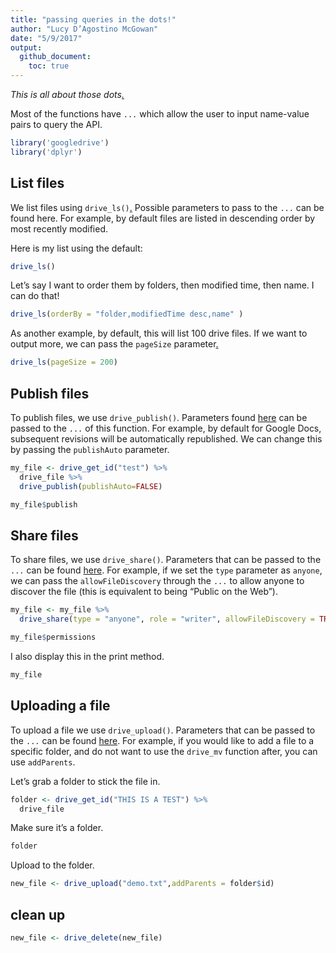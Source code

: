 ```yaml
---
title: "passing queries in the dots!"
author: "Lucy D’Agostino McGowan"
date: "5/9/2017"
output: 
  github_document:
    toc: true
---
```


*This is all about those dots[.](https://www.youtube.com/watch?v=GI6CfKcMhjY)*

Most of the functions have `...` which allow the user to input name-value pairs to query the API.

```r
library('googledrive')
library('dplyr')
```

## List files

We list files using `drive_ls()`[.](https://www.youtube.com/watch?v=F-X4SLhorvw) Possible parameters to pass to the `...` can be found here. For example, by default files are listed in descending order by most recently modified.  

Here is my list using the default:

```r
drive_ls()
```

Let's say I want to order them by folders, then modified time, then name. I can do that!

```r
drive_ls(orderBy = "folder,modifiedTime desc,name" )
```

As another example, by default, this will list 100 drive files. If we want to output more, we can pass the `pageSize` parameter[.](https://www.youtube.com/watch?v=cRpdIrq7Rbo&t=67s)

```r
drive_ls(pageSize = 200)
```

## Publish files

To publish files, we use `drive_publish()`. Parameters found [here](https://developers.google.com/drive/v3/reference/revisions/update) can be passed to the `...` of this function. For example, by default for Google Docs, subsequent revisions will be automatically republished. We can change this by passing the `publishAuto` parameter.

```r
my_file <- drive_get_id("test") %>%
  drive_file %>%
  drive_publish(publishAuto=FALSE)
```

```r
my_file$publish
```

## Share files

To share files, we use `drive_share()`. Parameters that can be passed to the `...` can be found [here](https://developers.google.com/drive/v3/reference/permissions/create). For example, if we set the `type` parameter as `anyone`, we can pass the `allowFileDiscovery` through the `...` to allow anyone to discover the file (this is equivalent to being "Public on the Web").

```r
my_file <- my_file %>%
  drive_share(type = "anyone", role = "writer", allowFileDiscovery = TRUE)
```

```r
my_file$permissions
```

I also display this in the print method.

```r
my_file
```

## Uploading a file

To upload a file we use `drive_upload()`. Parameters that can be passed to the `...` can be found [here](https://developers.google.com/drive/v3/reference/files/update). For example, if you would like to add a file to a specific folder, and do not want to use the `drive_mv` function after, you can use `addParents`.

Let's grab a folder to stick the file in.
```r
folder <- drive_get_id("THIS IS A TEST") %>%
  drive_file
```


Make sure it's a folder.
```r
folder
```

Upload to the folder.
```r
new_file <- drive_upload("demo.txt",addParents = folder$id)
```


## clean up
```r
new_file <- drive_delete(new_file)
```

